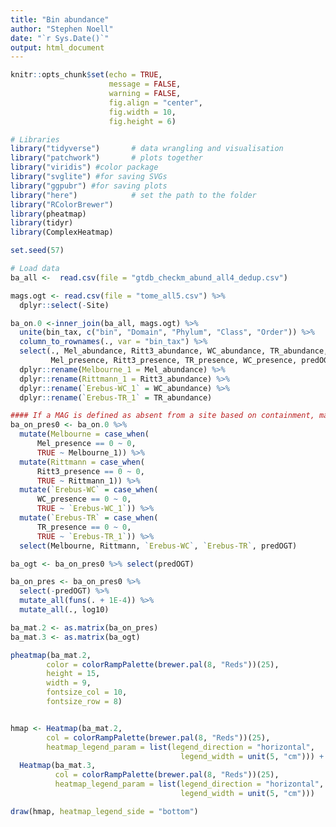 ---
title: "Bin abundance"
author: "Stephen Noell"
date: "`r Sys.Date()`"
output: html_document
---

```{r setup, include=FALSE}
knitr::opts_chunk$set(echo = TRUE,
                      message = FALSE, 
                      warning = FALSE,
                      fig.align = "center",
                      fig.width = 10,
                      fig.height = 6)
```


```{r Libraries and seed}

# Libraries
library("tidyverse")       # data wrangling and visualisation
library("patchwork")       # plots together
library("viridis") #color package
library("svglite") #for saving SVGs
library("ggpubr") #for saving plots
library("here")            # set the path to the folder 
library("RColorBrewer")
library(pheatmap)
library(tidyr)
library(ComplexHeatmap)

set.seed(57)
```


```{r Load the data}
# Load data
ba_all <-  read.csv(file = "gtdb_checkm_abund_all4_dedup.csv")

mags.ogt <- read.csv(file = "tome_all5.csv") %>%
  dplyr::select(-Site)

ba_on.0 <-inner_join(ba_all, mags.ogt) %>%
  unite(bin_tax, c("bin", "Domain", "Phylum", "Class", "Order")) %>%
  column_to_rownames(., var = "bin_tax") %>%
  select(., Mel_abundance, Ritt3_abundance, WC_abundance, TR_abundance,
         Mel_presence, Ritt3_presence, TR_presence, WC_presence, predOGT) %>%
  dplyr::rename(Melbourne_1 = Mel_abundance) %>%
  dplyr::rename(Rittmann_1 = Ritt3_abundance) %>%
  dplyr::rename(`Erebus-WC_1` = WC_abundance) %>%
  dplyr::rename(`Erebus-TR_1` = TR_abundance)

#### If a MAG is defined as absent from a site based on containment, mark its abundance as 0
ba_on_pres0 <- ba_on.0 %>%
  mutate(Melbourne = case_when(
      Mel_presence == 0 ~ 0,
      TRUE ~ Melbourne_1)) %>%
  mutate(Rittmann = case_when(
      Ritt3_presence == 0 ~ 0,
      TRUE ~ Rittmann_1)) %>%
  mutate(`Erebus-WC` = case_when(
      WC_presence == 0 ~ 0,
      TRUE ~ `Erebus-WC_1`)) %>%
  mutate(`Erebus-TR` = case_when(
      TR_presence == 0 ~ 0,
      TRUE ~ `Erebus-TR_1`)) %>%
  select(Melbourne, Rittmann, `Erebus-WC`, `Erebus-TR`, predOGT)

ba_ogt <- ba_on_pres0 %>% select(predOGT)

ba_on_pres <- ba_on_pres0 %>%
  select(-predOGT) %>%
  mutate_all(funs(. + 1E-4)) %>%
  mutate_all(., log10)

ba_mat.2 <- as.matrix(ba_on_pres)
ba_mat.3 <- as.matrix(ba_ogt)

pheatmap(ba_mat.2,
        color = colorRampPalette(brewer.pal(8, "Reds"))(25),
        height = 15, 
        width = 9,
        fontsize_col = 10,
        fontsize_row = 8)


hmap <- Heatmap(ba_mat.2,
        col = colorRampPalette(brewer.pal(8, "Reds"))(25),
        heatmap_legend_param = list(legend_direction = "horizontal", 
                                      legend_width = unit(5, "cm"))) + 
  Heatmap(ba_mat.3,
          col = colorRampPalette(brewer.pal(8, "Reds"))(25),
          heatmap_legend_param = list(legend_direction = "horizontal", 
                                      legend_width = unit(5, "cm")))

draw(hmap, heatmap_legend_side = "bottom")

```
